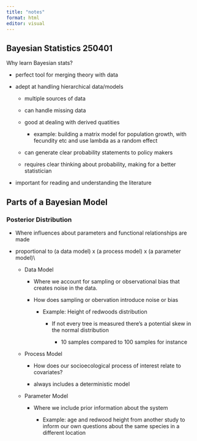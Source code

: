 ```yaml
---
title: "notes"
format: html
editor: visual
---
```


## Bayesian Statistics 250401

Why learn Bayesian stats?

-   perfect tool for merging theory with data

-   adept at handling hierarchical data/models

    -   multiple sources of data

    -   can handle missing data

    -   good at dealing with derived quatities

        -   example: building a matrix model for population growth, with fecundity etc and use lambda as a random effect

    -   can generate clear probability statements to policy makers

    -   requires clear thinking about probability, making for a better statistician

-   important for reading and understanding the literature

## Parts of a Bayesian Model

### Posterior Distribution

-   Where influences about parameters and functional relationships are made

-   proportional to (a data model) x (a process model) x (a parameter model)\\

    -   Data Model

        -   Where we account for sampling or observational bias that creates noise in the data.

        -   How does sampling or obervation introduce noise or bias

            -   Example: Height of redwoods distribution

                -   If not every tree is measured there's a potential skew in the normal distribution

                    -   10 samples compared to 100 samples for instance

    -   Process Model

        -   How does our socioecological process of interest relate to covariates?

        -   always includes a deterministic model

    -   Parameter Model

        -   Where we include prior information about the system

            -   Example: age and redwood height from another study to inform our own questions about the same species in a different location

```r

```

